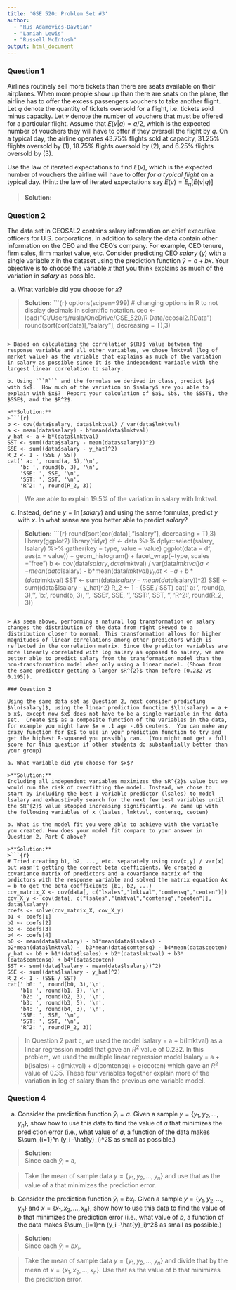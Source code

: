 ---
title: 'GSE 520: Problem Set #3'
author: 
  - "Rus Adamovics-Davtian"
  - "Laniah Lewis"
  - "Russell McIntosh"
output: html_document
---

### Question 1

Airlines routinely sell more tickets than there are seats available on their airplanes.  When more people show up than there are seats on the plane, the airline has to offer the excess passengers vouchers to take another flight.  Let $q$ denote the quantity of tickets oversold for a flight, i.e. tickets sold minus capacity.  Let $v$ denote the number of vouchers that must be offered for a particular flight.  Assume that $E(v | q) = q/2$, which is the expected number of vouchers they will have to offer if they oversell the flight by $q$.  On a typical day, the airline operates 43.75% flights sold at capacity, 31.25% flights oversold by (1), 18.75% flights oversold by (2), and 6.25% flights oversold by (3).

Use the law of iterated expectations to find $E(v)$, which is the expected number of vouchers the airline will have to offer *for a typical flight* on a typical day. (Hint: the law of iterated expectations say $E(v) = E_{q} [ E (v | q)]$

>**Solution:** 
\begin{align*}
E(v) = & E_{q} [ E (v | q)] = \sum_{q=0}^{3} E[v | q = q] * Pr(q = q)\\
E(v) = & ((0/2)*0.4375) + ((1/2)*0.3125) + ((2/2)*0.1875) + ((3/2)*0.0625)\\
E(v) = & 0.4375
\end{align*}

### Question 2

The data set in CEOSAL2 contains salary information on chief executive officers for U.S. corporations.   In addition to salary the data contain other information on the CEO and the CEO's company.  For example, CEO tenure, firm sales, firm market value, etc.  Consider predicting CEO $salary$ ($y$) with a single variable $x$ in the dataset using the prediction function $\hat{y} = a + b x$.  Your objective is to choose the variable $x$ that you think explains as much of the variation in $salary$ as possible.  

a. What variable did you choose for $x$?

>**Solution:**
>```{r}
options(scipen=999) # changing options in R to not display decimals in scientific notation. 
ceo <- load("C:/Users/rusla/OneDrive/GSE_520/R Data/ceosal2.RData")
round(sort(cor(data)[,"salary"], decreasing = T),3)
```

> Based on calculating the correlation $(R)$ value between the response variable and all other variables, we chose lmktval (log of market value) as the variable that explains as much of the variation in salary as possible since it is the independent variable with the largest linear correlation to salary.

b. Using ```R``` and the formulas we derived in class, predict $y$ with $x$.  How much of the variation in $salary$ are you able to explain with $x$?  Report your calculation of $a$, $b$, the $SST$, the $SSE$, and the $R^2$.

>**Solution:**
>```{r}
b <- cov(data$salary, data$lmktval) / var(data$lmktval)
a <- mean(data$salary) - b*mean(data$lmktval)
y_hat <- a + b*(data$lmktval)
SST <- sum((data$salary - mean(data$salary))^2)
SSE <- sum((data$salary - y_hat)^2)
R_2 <- 1 - (SSE / SST)
cat(' a: ', round(a, 3),'\n',
    'b: ', round(b, 3), '\n',
    'SSE: ', SSE, '\n',
    'SST: ', SST, '\n',
    'R^2: ', round(R_2, 3))
```
>We are able to explain 19.5% of the variation in salary with lmktval. 

c. Instead, define $y=\ln(salary)$ and using the same formulas, predict $y$ with $x$.  In what sense are you better able to predict $salary$?
  
>**Solution:** 
>```{r}
round(sort(cor(data)[,"lsalary"], decreasing = T),3)
library(ggplot2)
library(tidyr)
df <- data %>% dplyr::select(salary, lsalary) %>% 
  gather(key = type, value = value) 
ggplot(data = df, aes(x = value)) + geom_histogram() + facet_wrap(~type, scales ="free")
b <- cov(data$lsalary, data$lmktval) / var(data$lmktval)
a <- mean(data$lsalary) - b*mean(data$lmktval)
y_hat <- a + b*(data$lmktval)
SST <- sum((data$lsalary - mean(data$lsalary))^2)
SSE <- sum((data$lsalary - y_hat)^2)
R_2 <- 1 - (SSE / SST)
cat(' a: ', round(a, 3),'\n',
    'b: ', round(b, 3), '\n',
    'SSE: ', SSE, '\n',
    'SST: ', SST, '\n',
    'R^2: ', round(R_2, 3))
```

> As seen above, performing a natural log transformation on salary changes the distribution of the data from right skewed to a distribution closer to normal. This transformation allows for higher magnitudes of linear correlations among other predictors which is reflected in the correlation matrix. Since the predictor variables are more linearly correlated with log salary as opposed to salary, we are better able to predict salary from the transformation model than the non-transformation model when only using a linear model. (Shown from the same predictor getting a larger $R^{2}$ than before [0.232 vs 0.195]).     

### Question 3

Using the same data set as Question 2, next consider predicting $\ln(salary)$, using the linear prediction function $\ln(salary) = a + b x$, except now $x$ does not have to be a single variable in the data set.  Create $x$ as a composite function of the variables in the data, for example you might have $x = .1 age -.05 ceoten$.  You can make any crazy function for $x$ to use in your prediction function to try and get the highest R-squared you possibly can.  (You might not get a full score for this question if other students do substantially better than your group)

a. What variable did you choose for $x$?

>**Solution:**
Including all independent variables maximizes the $R^{2}$ value but we would run the risk of overfitting the model. Instead, we chose to start by including the best 1 variable predictor (lsales) to model lsalary and exhaustively search for the next few best variables until the $R^{2}$ value stopped increasing significantly. We came up with the following variables of x (lsales, lmktval, comtensq, ceoten)

b. What is the model fit you were able to achieve with the variable you created. How does your model fit compare to your answer in Question 2, Part C above?

>**Solution:**  
>```{r}
# Tried creating b1, b2, ..., etc. separately using cov(x,y) / var(x) but wasn't getting the correct beta coefficients. We created a covariance matrix of predictors and a covariance matrix of the prdictors with the response variable and solved the matrix equation Ax = b to get the beta coefficients (b1, b2, ...)
cov_matrix_X <- cov(data[, c("lsales","lmktval","comtensq","ceoten")])
cov_X_y <- cov(data[, c("lsales","lmktval","comtensq","ceoten")], data$lsalary)
coefs <- solve(cov_matrix_X, cov_X_y)
b1 <- coefs[1]
b2 <- coefs[2]
b3 <- coefs[3]
b4 <- coefs[4]
b0 <- mean(data$lsalary) - b1*mean(data$lsales) - b2*mean(data$lmktval) -  b3*mean(data$comtensq) - b4*mean(data$ceoten)
y_hat <- b0 + b1*(data$lsales) + b2*(data$lmktval) + b3*(data$comtensq) + b4*(data$ceoten)
SST <- sum((data$lsalary - mean(data$lsalary))^2)
SSE <- sum((data$lsalary - y_hat)^2)
R_2 <- 1 - (SSE / SST)
cat(' b0: ', round(b0, 3),'\n',
    'b1: ', round(b1, 3), '\n',
    'b2: ', round(b2, 3), '\n',
    'b3: ', round(b3, 5), '\n',
    'b4: ', round(b4, 3), '\n',
    'SSE: ', SSE, '\n',
    'SST: ', SST, '\n',
    'R^2: ', round(R_2, 3))
```

>In Question 2 part c, we used the model lsalary = a + b(lmktval) as a linear regression model that gave an $R^{2}$ value of 0.232. In this problem, we used the multiple linear regression model lsalary = a + b(lsales) + c(lmktval) + d(comtensq) + e(ceoten) which gave an $R^{2}$ value of 0.35. These four variables together explain more of the variation in log of salary than the previous one variable model.     

### Question 4

a. Consider the prediction function $\hat{y}_i = a$.  Given a sample $y = \{y_1,y_2,\ldots,y_n\}$, show how to use this data to find the value of $a$ that minimizes the prediction error (i.e., what value of $a$, a function of the data makes $\sum_{i=1}^n (y_i -\hat{y}_i)^2$ as small as possible.)

>**Solution:**  
Since each $\hat{y}_i$ = a,
\begin{align*}
SSE = & \sum_{i=1}^n (y_i -\hat{y}_i)^2\\
SSE = & \sum_{i=1}^n (y_i - a)^2\\
\frac{dSSE}{da} = & -2*\sum_{i=1}^n (y_i - a)\\
0 = & -2*\sum_{i=1}^n (y_i - a)\\
0 = & \sum_{i=1}^n (y_i - a)\\
0 = & (\sum_{i=1}^n y_i) - (n*a)\\
(n*a) = & \sum_{i=1}^n y_i\\
a = & \frac{1}{n} \sum_{i=1}^n y_i = \bar{y}
\end{align*}

> Take the mean of sample data $y = \{y_1,y_2,\ldots,y_n\}$ and use that as the value of a that minimizes the prediction error. 

b. Consider the prediction function $\hat{y}_i = b x_i$.  Given a sample $y = \{y_1,y_2,\ldots,y_n\}$ and $x = \{x_1,x_2,\ldots,x_n\}$, show how to use this data to find the value of $b$ that minimizes the prediction error (i.e., what value of $b$, a function of the data makes $\sum_{i=1}^n (y_i -\hat{y}_i)^2$ as small as possible.)

>**Solution:**  
Since each $\hat{y}_i$ = $bx_i$,
\begin{align*}
SSE = & \sum_{i=1}^n (y_i -\hat{y}_i)^2\\
SSE = & \sum_{i=1}^n (y_i - bx_i)^2\\
\frac{dSSE}{db} = & -2x_i*\sum_{i=1}^n (y_i - bx_i)\\
0 = & -2x_i*\sum_{i=1}^n (y_i -  bx_i)\\
0 = & \sum_{i=1}^n (y_i -  bx_i)\\
0 = & (\sum_{i=1}^n y_i) - (b*\sum_{i=1}^n x_i)\\
b\sum_{i=1}^n x_i = & \sum_{i=1}^n y_i\\
b = & \frac{\sum_{i=1}^n y_i}{\sum_{i=1}^n x_i}\\ 
b = & \frac{\bar{y}}{\bar{x}}
\end{align*}

> Take the mean of sample data $y = \{y_1,y_2,\ldots,y_n\}$ and divide that by the mean of $x = \{x_1,x_2,\ldots,x_n\}$. Use that as the value of b that minimizes the prediction error. 
